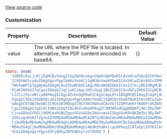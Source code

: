 
[View source code](https://github.com/OMNIALowCode/omnia3-samples/blob/master/webcomponents/web-components/PDFViewer/pdf-viewer.js)

### Customization

| Property      | Description                                                                            | Default Value |
| ------------- | -------------------------------------------------------------------------------------- | ------------- |
| value    | The URL where the PDF file is located. In alternative, the PDF content encoded in base64.                  |    {}      |

```javascript
{data: atob(
  'JVBERi0xLjcKCjEgMCBvYmogICUgZW50cnkgcG9pbnQKPDwKICAvVHlwZSAvQ2F0YWxvZwog' +
  'IC9QYWdlcyAyIDAgUgo+PgplbmRvYmoKCjIgMCBvYmoKPDwKICAvVHlwZSAvUGFnZXMKICAv' +
  'TWVkaWFCb3ggWyAwIDAgMjAwIDIwMCBdCiAgL0NvdW50IDEKICAvS2lkcyBbIDMgMCBSIF0K' +
  'Pj4KZW5kb2JqCgozIDAgb2JqCjw8CiAgL1R5cGUgL1BhZ2UKICAvUGFyZW50IDIgMCBSCiAg' +
  'L1Jlc291cmNlcyA8PAogICAgL0ZvbnQgPDwKICAgICAgL0YxIDQgMCBSIAogICAgPj4KICA+' +
  'PgogIC9Db250ZW50cyA1IDAgUgo+PgplbmRvYmoKCjQgMCBvYmoKPDwKICAvVHlwZSAvRm9u' +
  'dAogIC9TdWJ0eXBlIC9UeXBlMQogIC9CYXNlRm9udCAvVGltZXMtUm9tYW4KPj4KZW5kb2Jq' +
  'Cgo1IDAgb2JqICAlIHBhZ2UgY29udGVudAo8PAogIC9MZW5ndGggNDQKPj4Kc3RyZWFtCkJU' +
  'CjcwIDUwIFRECi9GMSAxMiBUZgooSGVsbG8sIHdvcmxkISkgVGoKRVQKZW5kc3RyZWFtCmVu' +
  'ZG9iagoKeHJlZgowIDYKMDAwMDAwMDAwMCA2NTUzNSBmIAowMDAwMDAwMDEwIDAwMDAwIG4g' +
  'CjAwMDAwMDAwNzkgMDAwMDAgbiAKMDAwMDAwMDE3MyAwMDAwMCBuIAowMDAwMDAwMzAxIDAw' +
  'MDAwIG4gCjAwMDAwMDAzODAgMDAwMDAgbiAKdHJhaWxlcgo8PAogIC9TaXplIDYKICAvUm9v' +
  'dCAxIDAgUgo+PgpzdGFydHhyZWYKNDkyCiUlRU9G') }
```

<Story id="visualization-pdf-viewer--default" />
